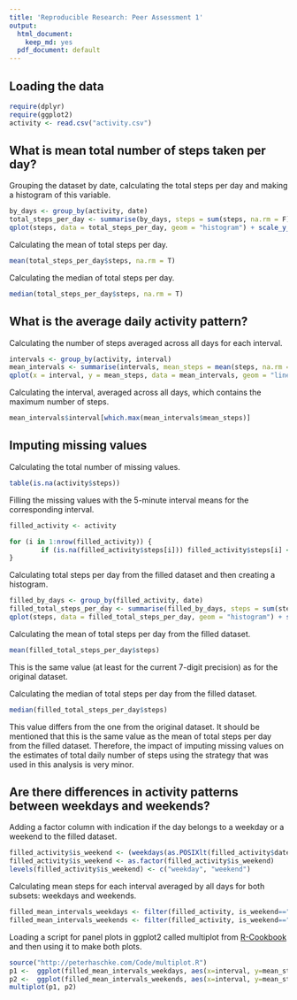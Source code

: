 ---
title: 'Reproducible Research: Peer Assessment 1'
output:
  html_document:
    keep_md: yes
  pdf_document: default
---

## Loading the data


```{r}
require(dplyr)
require(ggplot2)
activity <- read.csv("activity.csv")
```

## What is mean total number of steps taken per day?

Grouping the dataset by date, calculating the total steps per day and making a histogram of this variable.
```{r total_steps_per_day}
by_days <- group_by(activity, date)
total_steps_per_day <- summarise(by_days, steps = sum(steps, na.rm = F))
qplot(steps, data = total_steps_per_day, geom = "histogram") + scale_y_continuous(breaks=seq(0,10,1))
```

Calculating the mean of total steps per day.
```{r}
mean(total_steps_per_day$steps, na.rm = T)
```

Calculating the median of total steps per day.
```{r}
median(total_steps_per_day$steps, na.rm = T)
```

## What is the average daily activity pattern?


Calculating the number of steps averaged across all days for each interval. 
```{r}
intervals <- group_by(activity, interval)
mean_intervals <- summarise(intervals, mean_steps = mean(steps, na.rm = T))
qplot(x = interval, y = mean_steps, data = mean_intervals, geom = "line")
```

Calculating the interval, averaged across all days, which contains the maximum number of steps.
```{r}
mean_intervals$interval[which.max(mean_intervals$mean_steps)]
```

## Imputing missing values

Calculating the total number of missing values.
```{r}
table(is.na(activity$steps))
```

Filling the missing values with the 5-minute interval means for the corresponding interval.
```{r}
filled_activity <- activity

for (i in 1:nrow(filled_activity)) {
        if (is.na(filled_activity$steps[i])) filled_activity$steps[i] <- mean_intervals$mean_steps[which(mean_intervals$interval==filled_activity$interval[i])]
}
```

Calculating total steps per day from the filled dataset and then creating a histogram.
```{r}
filled_by_days <- group_by(filled_activity, date)
filled_total_steps_per_day <- summarise(filled_by_days, steps = sum(steps))
qplot(steps, data = filled_total_steps_per_day, geom = "histogram") + scale_y_continuous(breaks=seq(0,10,1))
```

Calculating the mean of total steps per day from the filled dataset.
```{r}
mean(filled_total_steps_per_day$steps)
```
This is the same value (at least for the current 7-digit precision) as for the original dataset.

Calculating the median of total steps per day from the filled dataset.
```{r}
median(filled_total_steps_per_day$steps)
```
This value differs from the one from the original dataset. It should be mentioned that this is the same value as the mean of total steps per day from the filled dataset. Therefore, the impact of imputing missing values on the estimates of total daily number of steps using the strategy that was used in this analysis is very minor.


## Are there differences in activity patterns between weekdays and weekends?

Adding a factor column with indication if the day belongs to a weekday or a weekend to the filled dataset.
```{r}
filled_activity$is_weekend <- (weekdays(as.POSIXlt(filled_activity$date))=="Saturday" | weekdays(as.POSIXlt(filled_activity$date))=="Sunday")
filled_activity$is_weekend <- as.factor(filled_activity$is_weekend)
levels(filled_activity$is_weekend) <- c("weekday", "weekend")
```

Calculating mean steps for each interval averaged by all days for both subsets: weekdays and weekends.
```{r}
filled_mean_intervals_weekdays <- filter(filled_activity, is_weekend=="weekday") %>% group_by(interval) %>% summarise(mean_steps = mean(steps))
filled_mean_intervals_weekends <- filter(filled_activity, is_weekend=="weekend") %>% group_by(interval) %>% summarise(mean_steps = mean(steps))
```

Loading a script for panel plots in ggplot2 called multiplot from [R-Cookbook](http://www.cookbook-r.com/Graphs/Multiple_graphs_on_one_page_%28ggplot2%29/) and then using it to make both plots.
```{r}
source("http://peterhaschke.com/Code/multiplot.R")
p1 <-  ggplot(filled_mean_intervals_weekdays, aes(x=interval, y=mean_steps)) + geom_line() + ggtitle("Mean intervals for weekdays")
p2 <-  ggplot(filled_mean_intervals_weekends, aes(x=interval, y=mean_steps)) + geom_line() + ggtitle("Mean intervals for weekends")
multiplot(p1, p2)
```

